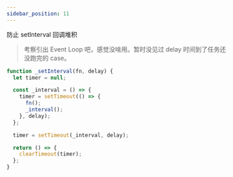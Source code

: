 ```yaml
---
sidebar_position: 11
---
```


防止 setInterval 回调堆积

> 考察引出 Event Loop 吧，感觉没啥用。暂时没见过 delay 时间到了任务还没跑完的 case。

```javascript title="javascript"
function _setInterval(fn, delay) {
  let timer = null;

  const _interval = () => {
    timer = setTimeout(() => {
      fn();
      _interval();
    }, delay);
  };

  timer = setTimeout(_interval, delay);

  return () => {
    clearTimeout(timer);
  };
}
```
